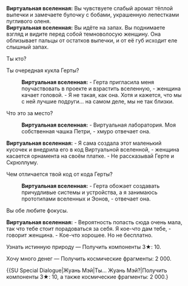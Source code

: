{{Диалог Начало}}
:'''Виртуальная вселенная:''' Вы чувствуете слабый аромат тёплой выпечки и замечаете булочку с бобами, украшенную лепестками пугливого оленя.
:'''Виртуальная вселенная:''' Вы идёте на запах. Вы поднимаете взгляд и видите перед собой темноволосую женщину. Она облизывает пальцы от остатков выпечки, и от её губ исходит еле слышный запах.
:{{Диалог|Стрелка}} Ты кто?
:{{Диалог|Стрелка}} Ты очередная кукла Герты?
::'''Виртуальная вселенная:''' - Герта пригласила меня поучаствовать в проекте и взрастить вселенную, - женщина качает головой. - Я не такая, как она. Хотя и кажется, что мы с ней лучшие подруги... на самом деле, мы не так близки.
:{{Диалог|Стрелка}} Что это за место?
::'''Виртуальная вселенная:''' - Виртуальная лаборатория. Моя собственная чашка Петри, - хмуро отвечает она.
:'''Виртуальная вселенная:''' - Я сама создала этот маленький кусочек и внедрила его в код Виртуальной вселенной, - женщина касается орнамента на своём платке. - Не рассказывай Герте и Скрюллуму.
:{{Диалог|Стрелка}} Чем отличается твой код от кода Герты?
::'''Виртуальная вселенная:''' - Герта обожает создавать причудливые системы и устройства, а я занимаюсь прототипами вселенных и Эонов, - отвечает она.
:{{Диалог|Стрелка}} Вы обе любите фокусы.
:'''Виртуальная вселенная:''' - Вероятность попасть сюда очень мала, так что тебе стоит порадоваться за себя. Я кое-что дам тебе, - говорит женщина. - Кое-что хорошее. Но не бесплатно.
:{{Диалог|Звезда}} Узнать истинную природу &mdash; Получить компоненты 3★: 10.
:{{Диалог|Звезда}} Хочу много денег &mdash; Получить космические фрагменты: 2&nbsp;000.
:{{SU Special Dialogue|Жуань Мэй|Ты... Жуань Мэй?|Получить компоненты 3★: 10, а также космические фрагменты: 2&nbsp;000.}
{{Диалог Конец}}